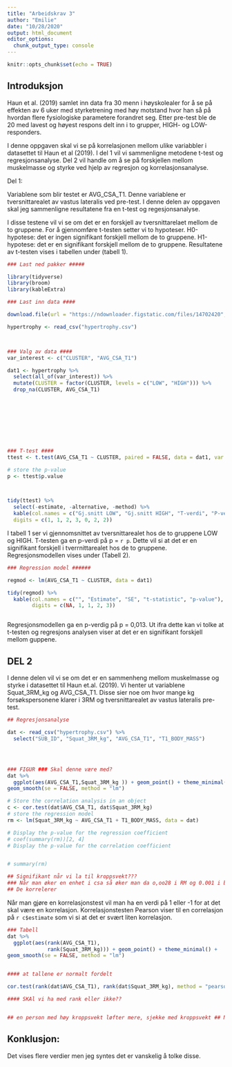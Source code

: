```yaml
---
title: "Arbeidskrav 3"
author: "Emilie"
date: "10/28/2020"
output: html_document
editor_options: 
  chunk_output_type: console
---
```


```r
knitr::opts_chunk$set(echo = TRUE)
```

## Introduksjon 

Haun et al. (2019) samlet inn data fra 30 menn i høyskolealer for å se på effekten av 6 uker med styrketrening med høy motstand hvor han så på hvordan flere fysiologiske parametere forandret seg. Etter pre-test ble de 20 med lavest og høyest respons delt inn i to grupper, HIGH- og LOW-responders. 

I denne oppgaven skal vi se på korrelasjonen mellom ulike variabbler i datasettet til Haun et al (2019). I del 1 vil vi sammenligne metodene t-test og regresjonsanalyse. Del 2 vil handle om å se på forskjellen mellom muskelmasse og styrke ved hjelp av regresjon og korrelasjonsanalyse.  


Del 1: 

Variablene som blir testet er AVG_CSA_T1. Denne variablene er tversnittarealet av vastus lateralis ved pre-test. I denne delen av oppgaven skal jeg sammenligne resultatene fra en t-test og regesjonsanalyse. 

I disse testene vil vi se om det er en forskjell av tversnittarelaet mellom de to gruppene. For å gjennomføre t-testen setter vi to hypoteser. H0-hypotese: det er ingen signifikant forskjell mellom de to gruppene. H1-hypotese: det er en signifikant forskjell mellom de to gruppene. Resultatene av t-testen vises i tabellen under (tabell 1). 



```r

### Last ned pakker #####

library(tidyverse)
library(broom)
library(kableExtra)

### Last inn data ####

download.file(url = "https://ndownloader.figstatic.com/files/14702420", destfile = "hypertrophy.csv")

hypertrophy <- read_csv("hypertrophy.csv")



### Valg av data ####
var_interest <- c("CLUSTER", "AVG_CSA_T1")

dat1 <- hypertrophy %>%
  select(all_of(var_interest)) %>%
  mutate(CLUSTER = factor(CLUSTER, levels = c("LOW", "HIGH"))) %>%
  drop_na(CLUSTER, AVG_CSA_T1)
 









```


```r
### T-test ####
ttest <- t.test(AVG_CSA_T1 ~ CLUSTER, paired = FALSE, data = dat1, var.equal = TRUE)

# store the p-value
p <- ttest$p.value



tidy(ttest) %>%
  select(-estimate, -alternative, -method) %>%
  kable(col.names = c("Gj.snitt LOW", "Gj.snitt HIGH", "T-verdi", "P-verdi", "DF", "CI LOW",  "CI High"),
  digits = c(1, 1, 2, 3, 0, 2, 2))

```


I tabell 1 ser vi gjennomsnittet av tversnittarealet hos de to gruppene LOW og HIGH. T-testen ga en p-verdi på p = `r p`. Dette vil si at det er en signifikant forskjell i tverrnittarealet hos de to gruppene. Regresjonsmodellen vises under (Tabell 2). 



```r

### Regression model ######

regmod <- lm(AVG_CSA_T1 ~ CLUSTER, data = dat1)

tidy(regmod) %>%
  kable(col.names = c("", "Estimate", "SE", "t-statistic", "p-value"), 
        digits = c(NA, 1, 1, 2, 3)) 



```

Regresjonsmodellen ga en p-verdig på p = 0,013. Ut ifra dette kan vi tolke at t-testen og regresjons analysen viser at det er en signifikant forskjell mellom guppene.
<!-- It actually shows the exact same difference! --->



## DEL 2 

I denne delen vil vi se om det er en sammenheng mellom muskelmasse og styrke i datasettet til Haun et.al. (2019). Vi henter ut variablene Squat_3RM_kg og AVG_CSA_T1. Disse sier noe om hvor mange kg forsøkspersonene klarer i 3RM og tversnittarealet av  vastus lateralis pre-test.



```r


## Regresjonsanalyse 

dat <- read_csv("hypertrophy.csv") %>%
  select("SUB_ID", "Squat_3RM_kg", "AVG_CSA_T1", "T1_BODY_MASS")





```


```r

### FIGUR ### Skal denne være med? 
dat %>%
  ggplot(aes(AVG_CSA_T1,Squat_3RM_kg )) + geom_point() + theme_minimal() + 
geom_smooth(se = FALSE, method = "lm")

# Store the correlation analysis in an object 
c <- cor.test(dat$AVG_CSA_T1, dat$Squat_3RM_kg)
# store the regression model
rm <- lm(Squat_3RM_kg ~ AVG_CSA_T1 + T1_BODY_MASS, data = dat)

# Display the p-value for the regression coefficient
# coef(summary(rm))[2, 4] 
# Display the p-value for the correlation coefficient


# summary(rm)

## Signifikant når vi la til kroppsvekt??? 
### Når man øker en enhet i csa så øker man da o,oo28 i RM og 0.001 i bodymas
## De korrelerer 


```

Når man gjøre en korrelasjonstest vil man ha en verdi på 1 eller -1 for at det skal være en korrelasjon. Korrelasjonstesten Pearson viser til en correlasjon på `r c$estimate` som vi si at det er svært liten korrelasjon.


```r



### Tabell 
dat %>%
  ggplot(aes(rank(AVG_CSA_T1),
             rank(Squat_3RM_kg))) + geom_point() + theme_minimal() +
geom_smooth(se = FALSE, method = "lm")


#### at tallene er normalt fordelt 

cor.test(rank(dat$AVG_CSA_T1), rank(dat$Squat_3RM_kg), method = "pearson")

#### SKAl vi ha med rank eller ikke?? 


## en person med høy kroppsvekt løfter mere, sjekke med kroppsvekt ## Notoater
```

## Konklusjon: 
Det vises flere verdier men jeg syntes det er vanskelig å tolke disse. 
